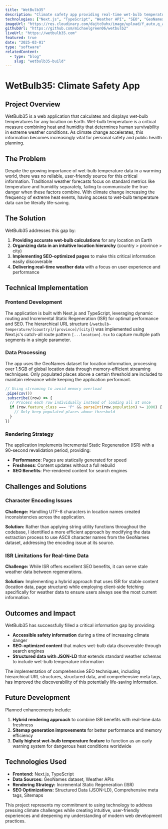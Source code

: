 ```yaml
---
title: "WetBulb35"
description: "Climate safety app providing real-time wet-bulb temperature data for any location on Earth."
technologies: ["Next.js", "TypeScript", "Weather API", "SEO", "GeoNames Dataset"]
imageUrl: "https://res.cloudinary.com/dajtc0uhx/image/upload/f_auto,q_auto/v1743925889/wetbulb35-homepage_zfrjqu.png"
githubUrl: "https://github.com/michaelgreen06/wetbulb2"
liveUrl: "https://wetbulb35.com"
featured: true
date: "2025-03-01"
type: "software"
relatedContent:
  - type: "blog"
    slug: "wetbulb35-build"
---
```


# WetBulb35: Climate Safety App

## Project Overview

WetBulb35 is a web application that calculates and displays wet-bulb temperatures for any location on Earth. Wet-bulb temperature is a critical measure combining heat and humidity that determines human survivability in extreme weather conditions. As climate change accelerates, this information becomes increasingly vital for personal safety and public health planning.

## The Problem

Despite the growing importance of wet-bulb temperature data in a warming world, there was no reliable, user-friendly source for this critical information. Traditional weather forecasts focus on standard metrics like temperature and humidity separately, failing to communicate the true danger when these factors combine. With climate change increasing the frequency of extreme heat events, having access to wet-bulb temperature data can be literally life-saving.

## The Solution

WetBulb35 addresses this gap by:

1. **Providing accurate wet-bulb calculations** for any location on Earth
2. **Organizing data in an intuitive location hierarchy** (country > province > city)
3. **Implementing SEO-optimized pages** to make this critical information easily discoverable
4. **Delivering real-time weather data** with a focus on user experience and performance

## Technical Implementation

### Frontend Development

The application is built with Next.js and TypeScript, leveraging dynamic routing and Incremental Static Regeneration (ISR) for optimal performance and SEO. The hierarchical URL structure (`/wetbulb-temperature/[country]/[province]/[city]`) was implemented using Next.js's catch-all route pattern `[...location].tsx` to capture multiple path segments in a single parameter.

### Data Processing

The app uses the GeoNames dataset for location information, processing over 1.5GB of global location data through memory-efficient streaming techniques. Only populated places above a certain threshold are included to maintain relevance while keeping the application performant.

```javascript
// Using streaming to avoid memory overload
.pipe(csv())
.subscribe((row) => {
  // Process each row individually instead of loading all at once
  if (row.feature_class === 'P' && parseInt(row.population) >= 1000) {
    // Only keep populated places above threshold
  }
})
```

### Rendering Strategy

The application implements Incremental Static Regeneration (ISR) with a 90-second revalidation period, providing:
- **Performance**: Pages are statically generated for speed
- **Freshness**: Content updates without a full rebuild
- **SEO Benefits**: Pre-rendered content for search engines

## Challenges and Solutions

### Character Encoding Issues

**Challenge:** Handling UTF-8 characters in location names created inconsistencies across the application.

**Solution:** Rather than applying string utility functions throughout the codebase, I identified a more efficient approach by modifying the data extraction process to use ASCII character names from the GeoNames dataset, addressing the encoding issue at its source.

### ISR Limitations for Real-time Data

**Challenge:** While ISR offers excellent SEO benefits, it can serve stale weather data between regenerations.

**Solution:** Implementing a hybrid approach that uses ISR for stable content (location data, page structure) while employing client-side fetching specifically for weather data to ensure users always see the most current information.

## Outcomes and Impact

WetBulb35 has successfully filled a critical information gap by providing:

- **Accessible safety information** during a time of increasing climate danger
- **SEO-optimized content** that makes wet-bulb data discoverable through search engines
- **Structured data with JSON-LD** that extends standard weather schemas to include wet-bulb temperature information

The implementation of comprehensive SEO techniques, including hierarchical URL structures, structured data, and comprehensive meta tags, has improved the discoverability of this potentially life-saving information.

## Future Development

Planned enhancements include:

1. **Hybrid rendering approach** to combine ISR benefits with real-time data freshness
2. **Sitemap generation improvements** for better performance and memory efficiency
3. **Daily highest wet-bulb temperature feature** to function as an early warning system for dangerous heat conditions worldwide

## Technologies Used

- **Frontend:** Next.js, TypeScript
- **Data Sources:** GeoNames dataset, Weather APIs
- **Rendering Strategy:** Incremental Static Regeneration (ISR)
- **SEO Optimizations:** Structured Data (JSON-LD), Comprehensive meta tags, Sitemaps

This project represents my commitment to using technology to address pressing climate challenges while creating intuitive, user-friendly experiences and deepening my understanding of modern web development practices.